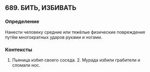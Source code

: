 ## 689. БИТЬ, ИЗБИВАТЬ
### Определение
Нанести человеку средние или тяжёлые физические повреждения путём многократных ударов руками и ногами.

### Контексты
1. Пьяница избил своего соседа. 2. Мурада избили грабители и сломали нос.

